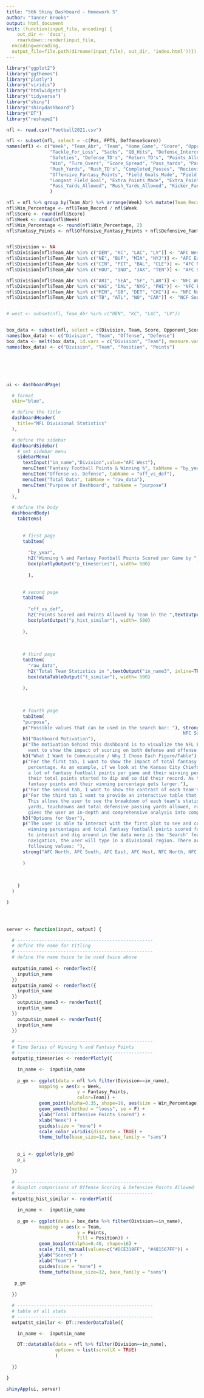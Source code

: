```yaml
---
title: "566 Shiny Dashboard - Homework 5"
author: "Tanner Brooks"
output: html_document
knit: (function(input_file, encoding) {
    out_dir <- 'docs';
    rmarkdown::render(input_file,
  encoding=encoding,
  output_file=file.path(dirname(input_file), out_dir, 'index.html'))})
---
```




```r
library("ggplot2")
library("ggthemes")
library("plotly")
library("viridis")
library("htmlwidgets")
library("tidyverse")
library("shiny")
library("shinydashboard")
library("DT")
library("reshape2")

nfl <- read.csv("Football2021.csv")

nfl <- subset(nfl, select = -c(Pos, FPTS, DeffenseScore))
names(nfl) <- c("Week", "Team_Abr", "Team", "Home_Game", "Score", "Opponent_Score", "Opponent",
                "Tackle_For_Loss", "Sacks", "QB_Hits", "Defense_Interceptions", "Fumble_Recovery",
                "Safeties", "Defense_TD's", "Return_TD's", "Points_Allowed", "Defensive_Fantasy_Points",
                "Win", "Turn_Overs", "Score_Spread", "Pass_Yards", "Pass_TD's", "Offensive_Interceptions",
                "Rush_Yards", "Rush_TD's", "Completed_Passes", "Recieving_Yards", "Recieving_TD's", "Fumbles_Lost",
                "Offensive_Fantasy_Points", "Field_Goals_Made", "Field_Goals_Attempted", "Field_Goal_PercMade",
                "Longest_Field_Goal", "Extra_Points_Made", "Extra_Points_Attempted", "Kicker_Fantasy_Points",
                "Pass_Yards_Allowed", "Rush_Yards_Allowed", "Kicker_Fantasy_Pts_Allowed"
                )

nfl = nfl %>% group_by(Team_Abr) %>% arrange(Week) %>% mutate(Team_Record = cumsum(Win))
nfl$Win_Percentage <- nfl$Team_Record / nfl$Week
nfl$Score <- round(nfl$Score)
nfl$Week <- round(nfl$Week)
nfl$Win_Percentage <- round(nfl$Win_Percentage, 2)
nfl$Fantasy_Points <- nfl$Offensive_Fantasy_Points + nfl$Defensive_Fantasy_Points + nfl$Kicker_Fantasy_Points


nfl$Division <- NA
nfl$Division[nfl$Team_Abr %in% c("DEN", "KC", "LAC", "LV")] <- "AFC West"
nfl$Division[nfl$Team_Abr %in% c("NE", "BUF", "MIA", "NYJ")] <- "AFC East"
nfl$Division[nfl$Team_Abr %in% c("CIN", "PIT", "BAL", "CLE")] <- "AFC North"
nfl$Division[nfl$Team_Abr %in% c("HOU", "IND", "JAX", "TEN")] <- "AFC South"

nfl$Division[nfl$Team_Abr %in% c("ARI", "SEA", "SF", "LAR")] <- "NFC West"
nfl$Division[nfl$Team_Abr %in% c("WAS", "DAL", "NYG", "PHI")] <- "NFC East"
nfl$Division[nfl$Team_Abr %in% c("MIN", "GB", "DET", "CHI")] <- "NFC North"
nfl$Division[nfl$Team_Abr %in% c("TB", "ATL", "NO", "CAR")] <- "NCF South"


# west <- subset(nfl, Team_Abr %in% c("DEN", "KC", "LAC", "LV"))


box_data <- subset(nfl, select = c(Division, Team, Score, Opponent_Score))
names(box_data) <- c("Division", "Team", "Offense", "Defense")
box_data <- melt(box_data, id.vars = c("Division", "Team"), measure.vars = c("Offense","Defense"))
names(box_data) <- c("Division", "Team", "Position", "Points")






ui <- dashboardPage(

  # format
  skin="blue",

  # define the title
  dashboardHeader(
    title="NFL Divisional Statistics"
  ),

  # define the sidebar
  dashboardSidebar(
    # set sidebar menu
    sidebarMenu(
      textInput("in_name","Division",value="AFC West"),
      menuItem("Fantasy Football Points & Winning %", tabName = "by_year"),
      menuItem("Offense vs. Defense", tabName = "off_vs_def"),
      menuItem("Total Data", tabName = "raw_data"),
      menuItem("Purpose of Dashboard", tabName = "purpose")
    )
  ),

  # define the body
  dashboardBody(
    tabItems(
      
      
      # first page
      tabItem(
        
        "by_year",
        h2("Winning % and Fantasy Football Points Scored per Game by ",textOutput("in_name1", inline=TRUE)," Division (2021)"),
        box(plotlyOutput("p_timeseries"), width= 500)
      
        ),
      
      
      # second page
      tabItem(
        
        "off_vs_def",
        h2("Points Scored and Points Allowed by Team in the ",textOutput("in_name2", inline=TRUE), " Division (2021)"),
        box(plotOutput("p_hist_similar"), width= 500)
        
      ),
      
      
      
      # third page
      tabItem(
        "raw_data",
        h2("Total Team Statistics in ",textOutput("in_name3", inline=TRUE), " Division (2021)"),
        box(dataTableOutput("t_similar"), width= 500)
        
      ),
      
      
      
      # fourth page
      tabItem(
      "purpose",
      p("Possible values that can be used in the search bar: "), strong("AFC North, AFC South, AFC East, AFC West, NFC North, 
                                                                 NFC South, NFC East, NFC West"),
      h3("Dashboard Motivation"),
      p("The motivation behind this dashboard is to visualize the NFL Fantasy Football and team statstics. I especially
        want to show the impact of scoring on both defense and offense and their winning chances."),
      h3("What I Want to Communicate / Why I Chose Each Figure/Table"),
      p("For the first tab, I want to show the impact of total fantasy football points per team and their overall winning 
        percentage. As an example, if we look at the Kansas City Chiefs, we can see that in the beginning they were scoring 
        a lot of fantasy football points per game and their winning percentage was high. As the weeks went on we see that 
        their total points started to dip and so did their record. As the season progresses, they start getting more 
        fantasy points and their winning percentage gets larger."),
      p("For the second tab, I want to show the contrast of each team's offensive points and defensive points allowed."),
      p("For the third tab I want to provide an interactive table that contains all the raw data of each of the NFL teams. 
        This allows the user to see the breakdown of each team's statistics such as total offensive passing yards, running 
        yards, touchdowns and total defensive passing yards allowed, running yards allowed and touchdowns allowed. The table 
        gives the user an in-depth and comprehensive analysis into comparing teams at all different levels."),
      h3("Options for User"),
      p("The user is able to interact with the first plot to see and compare each team within their respective division 
        winning percentages and total fantasy football points scored for a given week. The other option the user has 
        to interact and dig around in the data more is the 'Search' feature in the left panel. To use this search 
        navigation, the user will type in a divisional region. There are a total of eight regions and can take in the 
        following values: "),
      strong("AFC North, AFC South, AFC East, AFC West, NFC North, NFC South, NFC East, NFC West")
        
      )
      
      
      
    )
  )

)




server <- function(input, output) {

  # --------------------------------------------------
  # define the name for titling
  # --------------------------------------------------
  # define the name twice to be used twice above
  
  output$in_name1 <- renderText({
    input$in_name
  })
  output$in_name2 <- renderText({
    input$in_name
  })
    output$in_name3 <- renderText({
    input$in_name
  })
    output$in_name4 <- renderText({
    input$in_name
  })

  # --------------------------------------------------
  # Time Series of Winning % and Fantasy Points 
  # --------------------------------------------------
  output$p_timeseries <- renderPlotly({

    in_name <-  input$in_name
    
    p_gm <- ggplot(data = nfl %>% filter(Division==in_name),
            mapping = aes(x = Week,
                          y = Fantasy_Points,
                          color=Team)) + 
            geom_point(alpha=0.35, shape=16, aes(size = Win_Percentage)) +
            geom_smooth(method = "loess", se = F) +
            ylab("Total Offensive Points Scored") +
            xlab("Week") +
            guides(size = "none") +
            scale_color_viridis(discrete = TRUE) + 
            theme_tufte(base_size=12, base_family = "sans")
          
          
    p_i <- ggplotly(p_gm)
    p_i
    
  })

  # --------------------------------------------------
  # Boxplot comparisons of Offense Scoring & Defensive Points Allowed
  # --------------------------------------------------
  output$p_hist_similar <- renderPlot({

    in_name <-  input$in_name
    
    p_gm <- ggplot(data = box_data %>% filter(Division==in_name),
            mapping = aes(x = Team,
                          y = Points,
                          fill = Position)) + 
            geom_boxplot(alpha=0.40, shape=16) +
            scale_fill_manual(values=c("#DCE319FF", "#481567FF")) +
            ylab("Scores") +
            xlab("Team") +
            guides(size = "none") +
            theme_tufte(base_size=12, base_family = "sans")
          
   p_gm
   
  })

  # --------------------------------------------------
  # table of all stats
  # --------------------------------------------------
  output$t_similar <- DT::renderDataTable({

    in_name <-  input$in_name

    DT::datatable(data = nfl %>% filter(Division==in_name),
                  options = list(scrollX = TRUE)
                  )
    
  })

}

shinyApp(ui, server)
```

